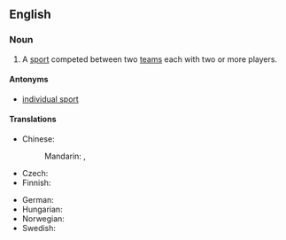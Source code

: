 ==English==
{{wikipedia}}

===Noun===
{{en-noun|head=[[team]] [[sport]]}}

# A [[sport]] competed between two [[teams]] each with two or more players.

====Antonyms====
*[[individual sport]]

====Translations====
{{trans-top|sport competed between two teams each with two or more players}}
* Chinese: 
*: Mandarin: {{t|cmn|團隊運動|sc=Hani}}, {{t|cmn|团队运动|tr=tuánduì yùndòng|sc=Hani}}
* Czech: {{t|cs|kolektivní sport|m}}
* Finnish: {{t|fi|joukkueurheilu}}
{{trans-mid}}
* German: {{t+|de|Mannschaftssport|m}}
* Hungarian: {{t+|hu|csapatsport}}
* Norwegian: {{t+|no|lagidrett|m}}
* Swedish: {{t+|sv|lagidrott|c}}
{{trans-bottom}}